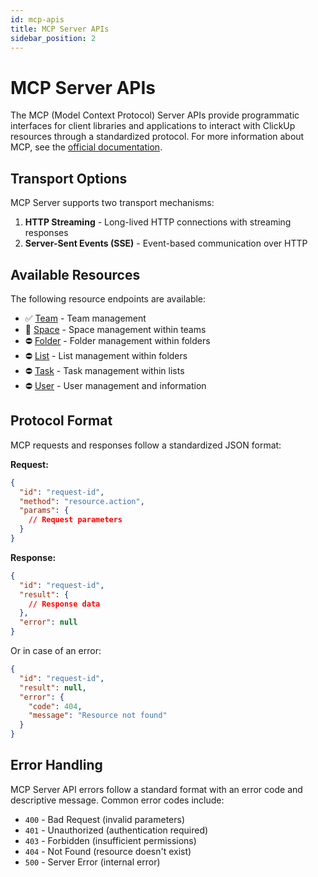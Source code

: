 ```yaml
---
id: mcp-apis
title: MCP Server APIs
sidebar_position: 2
---
```


# MCP Server APIs

The MCP (Model Context Protocol) Server APIs provide programmatic interfaces for client libraries and applications to interact with ClickUp resources through a standardized protocol. For more information about MCP, see the [official documentation](https://modelcontextprotocol.io/docs/getting-started/intro).

## Transport Options

MCP Server supports two transport mechanisms:

1. **HTTP Streaming** - Long-lived HTTP connections with streaming responses
2. **Server-Sent Events (SSE)** - Event-based communication over HTTP

## Available Resources

The following resource endpoints are available:

- ✅ [Team](./team.mdx) - Team management
- 🚧 [Space](./space.mdx) - Space management within teams
- ⛔️ [Folder](./folder.mdx) - Folder management within folders
- ⛔️ [List](./list.mdx) - List management within folders
- ⛔️ [Task](./task.mdx) - Task management within lists
- ⛔️ [User](./user.mdx) - User management and information

## Protocol Format

MCP requests and responses follow a standardized JSON format:

**Request:**
```json
{
  "id": "request-id",
  "method": "resource.action",
  "params": {
    // Request parameters
  }
}
```

**Response:**
```json
{
  "id": "request-id",
  "result": {
    // Response data
  },
  "error": null
}
```

Or in case of an error:

```json
{
  "id": "request-id",
  "result": null,
  "error": {
    "code": 404,
    "message": "Resource not found"
  }
}
```

## Error Handling

MCP Server API errors follow a standard format with an error code and descriptive message. Common error codes include:

- `400` - Bad Request (invalid parameters)
- `401` - Unauthorized (authentication required)
- `403` - Forbidden (insufficient permissions)
- `404` - Not Found (resource doesn't exist)
- `500` - Server Error (internal error)

